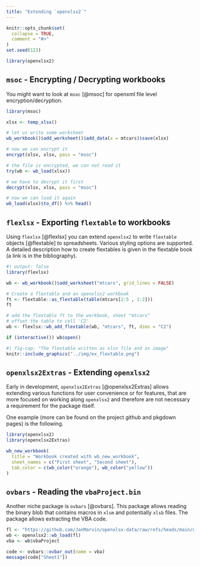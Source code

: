 ```yaml
---
title: "Extending `openxlsx2`"
---
```


```r
knitr::opts_chunk$set(
  collapse = TRUE,
  comment = "#>"
)
set.seed(123)
```

```r
library(openxlsx2)
```

## `msoc` - Encrypting / Decrypting workbooks

You might want to look at `msoc` [@msoc] for openxml file level encryption/decryption.

```r
library(msoc)

xlsx <- temp_xlsx()

# let us write some worksheet
wb_workbook()$add_worksheet()$add_data(x = mtcars)$save(xlsx)

# now we can encrypt it
encrypt(xlsx, xlsx, pass = "msoc")

# the file is encrypted, we can not read it
try(wb <- wb_load(xlsx))

# we have to decrypt it first
decrypt(xlsx, xlsx, pass = "msoc")

# now we can load it again
wb_load(xlsx)$to_df() %>% head()
```

## `flexlsx` - Exporting `flextable` to workbooks

Using `flexlsx` [@flexlsx] you can extend `openxlsx2` to write `flextable` objects [@flextable] to spreadsheets. Various styling options are supported. A detailed description how to create flextables is given in the flextable book (a link is in the bibliography).

```r
#| output: false
library(flexlsx)

wb <- wb_workbook()$add_worksheet("mtcars", grid_lines = FALSE)

# Create a flextable and an openxlsx2 workbook
ft <- flextable::as_flextable(table(mtcars[2:5 , 1:2]))
ft

# add the flextable ft to the workbook, sheet "mtcars"
# offset the table to cell 'C2'
wb <- flexlsx::wb_add_flextable(wb, "mtcars", ft, dims = "C2")

if (interactive()) wb$open()
```

```r
#| fig-cap: "The flextable written as xlsx file and as image"
knitr::include_graphics("../img/ex_flextable.png")
```


## `openxlsx2Extras` - Extending `openxlsx2`

Early in development, `openxlsx2Extras` [@openxlsx2Extras] allows extending various functions for user convenience or for features, that are more focused on working along `openxlsx2` and therefore are not necessary a requirement for the package itself.

One example (more can be found on the project github and pkgdown pages) is the following.

```r
library(openxlsx2)
library(openxlsx2Extras)

wb_new_workbook(
  title = "Workbook created with wb_new_workbook",
  sheet_names = c("First sheet", "Second sheet"),
  tab_color = c(wb_color("orange"), wb_color("yellow"))
)
```


## `ovbars` - Reading the `vbaProject.bin`

Another niche package is `ovbars` [@ovbars]. This package allows reading the binary blob that contains macros in `xlsm` and potentially `xlsb` files. The package allows extracting the VBA code.

```r
fl <- "https://github.com/JanMarvin/openxlsx-data/raw/refs/heads/main/gh_issue_416.xlsm"
wb <- openxlsx2::wb_load(fl)
vba <- wb$vbaProject

code <- ovbars::ovbar_out(name = vba)
message(code["Sheet1"])
```


